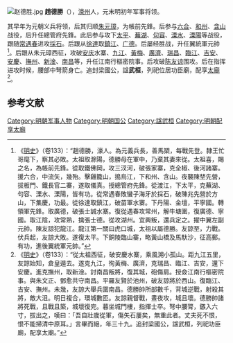 [[File:赵德胜.jpg|thumb]]
'''趙德勝'''（{{bd|1325年||1363年}}），[[濠州|濠州]]人，元末明初年军事将领。

其早年为元朝义兵将领，后其归顺[[朱元璋|朱元璋]]，为帳前先鋒。后参与[[六合|六合]]、[[和州|和州]]、[[含山|含山]]战役，后升任總管府先鋒。此后参与攻下[[太平府_(安徽省)|太平]]、[[蕪湖|蕪湖]]、[[句容|句容]]、[[溧水|溧水]]、[[溧陽|溧陽]]等战役，跟随[[常遇春|常遇春]]进攻[[採石|採石]]。后跟从[[徐達|徐達]]取[[鎮江|鎮江]]、[[广德|广德]]。后屡经胜战，升任翼統軍元帥<ref>《[[明史|明史]]》（卷133）：“趙德勝，濠人。為元義兵長，善馬槊，每戰先登。隸王忙哥麾下，察其必敗。太祖取滁陽，德勝母在軍中，乃棄其妻來從。太祖喜，賜之名，為帳前先鋒。從取鐵佛岡，攻三汊河，破張家寨，克全椒、後河諸寨。援六合，中流矢，幾殆。擊雞籠山，搗烏江，下和州、含山。夜襲陳埜先營，拔板門、鐵長官二寨，遂取儀真。授總管府先鋒。從渡江，下太平，克蕪湖、句容、溧水、溧陽，皆有功。從常遇春敗蠻子海牙於採石，破陳兆先營於方山，下集慶，功最。從徐達取鎮江，破苗軍水寨。下丹陽、金壇，平寧國。轉領軍先鋒。取廣德，破張士誠水寨。復從遇春攻常州，解牛塘圍，復廣德、寧國。取江陰，攻常熟，擒張士德。從攻湖州。宜興叛，還兵定之。擢中翼左副元帥。陳友諒犯龍江。龍江第一關曰虎口城，太祖以屬德勝。友諒至，力戰。伏兵起，友諒大敗。遂復太平。下銅陵臨山寨，略黃山橋及馬馱沙，征高郵。有功，進後翼統軍元帥。”</ref>。后跟从朱元璋西征，攻破[[安庆|安庆]]水寨、[[九江|九江]]、[[黃梅|黃梅]]、[[廣濟|廣濟]]、[[瑞昌|瑞昌]]、[[临江路|臨江]]、[[吉安市|吉安]]、[[安慶|安慶]]、[[撫州|撫州]]、[[新淦|新淦]]、[[南昌|南昌]]等，升任江南行樞密院事。后攻破[[陈友谅|陈友谅]]围攻。后在指挥进攻时候，腰部中弩箭身亡。追封梁國公，諡'''武桓'''，列祀位居功臣廟，配享[[太廟|太廟]]<ref>《[[明史|明史]]》（卷133）：“從太祖西征，破安慶水寨，乘風溯小孤山。距九江五里，友諒始知，倉皇遁去。遂克九江，徇黃梅、廣濟，克瑞昌、臨江、吉安，還下安慶。進克撫州，取新淦。討南昌叛將，復其城，砲傷肩。授僉江南行樞密院事。與朱文正、鄧愈共守南昌。平羅友賢於池州，破友諒將於西山。復臨江、吉安、撫州。未幾，友諒大舉兵圍南昌。德勝帥所部數千，背城逆戰，射殺其將，敵大沮。明日複合，環城數匝。友諒親督戰，晝夜攻，城且壞。德勝帥諸將死戰，且戰且築，城壞復完。暮坐城門樓，指揮士卒。弩中腰膂，鏃入六寸，拔出之，嘆曰：「吾自壯歲從軍，傷矢石屢矣，無重此者。丈夫死不恨，恨不能掃清中原耳。」言畢而絕，年三十九。追封梁國公，諡武桓，列祀功臣廟，配享太廟。”</ref>。

==参考文献==
{{wikisource|明史/卷133}}
<div class="references-small">
<references></references>
</div>

{{明朝配享太廟}}
[[Category:明朝军事人物|Category:明朝军事人物]]
[[Category:明朝国公|Category:明朝国公]]
[[Category:諡武桓|Category:諡武桓]]
[[Category:明朝配享太廟|Category:明朝配享太廟]]